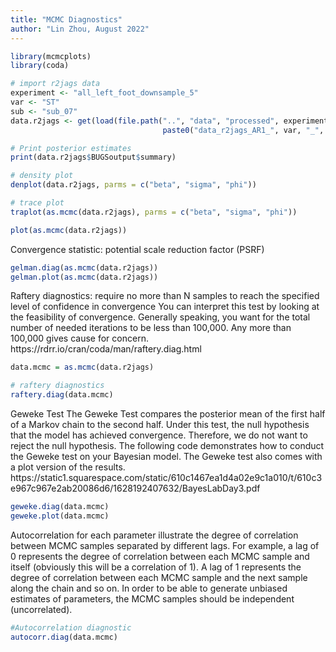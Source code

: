 ---
title: "MCMC Diagnostics"
author: "Lin Zhou, August 2022"
---

```{r}
library(mcmcplots)
library(coda)

# import r2jags data
experiment <- "all_left_foot_downsample_5"
var <- "ST"
sub <- "sub_07"
data.r2jags <- get(load(file.path("..", "data", "processed", experiment, 
                                  paste0("data_r2jags_AR1_", var, "_", sub, ".RData"))))

# Print posterior estimates
print(data.r2jags$BUGSoutput$summary)

# density plot
denplot(data.r2jags, parms = c("beta", "sigma", "phi"))

# trace plot
traplot(as.mcmc(data.r2jags), parms = c("beta", "sigma", "phi"))

```

```{r}
plot(as.mcmc(data.r2jags))
```

Convergence statistic: potential scale reduction factor (PSRF)
```{r}
gelman.diag(as.mcmc(data.r2jags))
gelman.plot(as.mcmc(data.r2jags))
```
Raftery diagnostics: require no more than N samples to reach the specified level of confidence in convergence
You can interpret this test by looking at the feasibility of convergence. Generally speaking, you want for the total number of needed iterations to be less than 100,000. Any more than 100,000 gives cause for concern.
https://rdrr.io/cran/coda/man/raftery.diag.html
```{r}
data.mcmc = as.mcmc(data.r2jags)

# raftery diagnostics
raftery.diag(data.mcmc)
```
Geweke Test
The Geweke Test compares the posterior mean of the first half of a Markov chain to the second half. Under this test, the null hypothesis that the model has achieved convergence. Therefore, we do not want to reject the null hypothesis. The following code demonstrates how to conduct the Geweke test on your Bayesian model. The Geweke test also comes with a plot version of the results.
https://static1.squarespace.com/static/610c1467ea1d4a02e9c1a010/t/610c3e967c967e2ab20086d6/1628192407632/BayesLabDay3.pdf
```{r}
geweke.diag(data.mcmc)
geweke.plot(data.mcmc)
```


Autocorrelation for each parameter illustrate the degree of correlation between MCMC samples separated by different lags. For example, a lag of 0 represents the degree of correlation between each MCMC sample and itself (obviously this will be a correlation of 1). A lag of 1 represents the degree of correlation between each MCMC sample and the next sample along the chain and so on. In order to be able to generate unbiased estimates of parameters, the MCMC samples should be independent (uncorrelated).
```{r}
#Autocorrelation diagnostic
autocorr.diag(data.mcmc)
```

